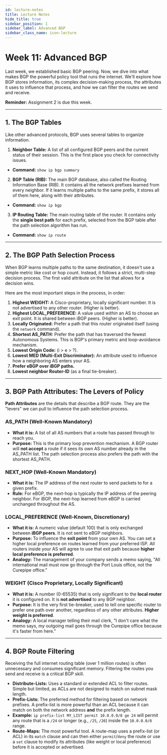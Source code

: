 ```yaml
---
id: lecture-notes 
title: Lecture Notes
hide_title: true
sidebar_position: 1
sidebar_label: Advanced BGP
sidebar_class_name: icon-lecture
---
```


<ModuleBanner />

# Week 11: Advanced BGP

Last week, we established basic BGP peering. Now, we dive into what makes BGP the powerful policy tool that runs the internet. We'll explore how BGP stores information, its complex decision-making process, the attributes it uses to influence that process, and how we can filter the routes we send and receive.

**Reminder:** Assignment 2 is due this week.

---

## 1. The BGP Tables

Like other advanced protocols, BGP uses several tables to organize information.

1. **Neighbor Table:** A list of all configured BGP peers and the current status of their session. This is the first place you check for connectivity issues.
- **Command:** `show ip bgp summary`

2. **BGP Table (RIB):** The main BGP database, also called the Routing Information Base (RIB). It contains all the network prefixes learned from every neighbor. If it learns multiple paths to the same prefix, it stores all of them here, along with their attributes.
- **Command:** `show ip bgp`

3. **IP Routing Table:** The main routing table of the router. It contains only the **single best path** for each prefix, selected from the BGP table after the path selection algorithm has run.
- **Command:** `show ip route`

---

## 2. The BGP Path Selection Process

When BGP learns multiple paths to the same destination, it doesn't use a simple metric like cost or hop count. Instead, it follows a strict, multi-step decision process. The first valid attribute on the list that allows for a decision wins.

Here are the most important steps in the process, in order:

1. **Highest WEIGHT:** A Cisco-proprietary, locally significant number. It is not advertised to any other router. (Higher is better).
2. **Highest LOCAL_PREFERENCE:** A value used *within* an AS to choose an exit point. It is shared between iBGP peers. (Higher is better).
3. **Locally Originated:** Prefer a path that this router originated itself (using the `network` command).
4. **Shortest AS_PATH:** Prefer the path that has traversed the fewest Autonomous Systems. This is BGP's primary metric and loop-avoidance mechanism.
5. **Lowest Origin Code:** (i > e > ?).
6. **Lowest MED (Multi-Exit Discriminator):** An attribute used to influence how a neighboring AS enters your AS.
7. **Prefer eBGP over iBGP paths.**
8. **Lowest neighbor Router-ID** (as a final tie-breaker).

---

## 3. BGP Path Attributes: The Levers of Policy

**Path Attributes** are the details that describe a BGP route. They are the "levers" we can pull to influence the path selection process.

### AS_PATH (Well-Known Mandatory)
- **What it is:** A list of all AS numbers that a route has passed through to reach you.
- **Purpose:** This is the primary loop prevention mechanism. A BGP router will **not accept** a route if it sees its own AS number already in the AS_PATH list. The path selection process also prefers the path with the shortest AS_PATH.

### NEXT_HOP (Well-Known Mandatory)
- **What it is:** The IP address of the next router to send packets to for a given prefix.
- **Rule:** For eBGP, the next-hop is typically the IP address of the peering neighbor. For iBGP, the next-hop learned from eBGP is carried unchanged throughout the AS.

### LOCAL_PREFERENCE (Well-Known, Discretionary)
- **What it is:** A numeric value (default 100) that is only exchanged between **iBGP peers**. It is not sent to eBGP neighbors.
- **Purpose:** To influence the **exit point** from your own AS. You can set a higher local preference on routes learned from your preferred ISP. All routers inside your AS will agree to use that exit path because **higher local preference is preferred**.
- **Analogy:** The management of your company sends a memo saying, "All international mail must now go through the Port Louis office, not the Curepipe office."

### WEIGHT (Cisco Proprietary, Locally Significant)
- **What it is:** A number (0-65535) that is only significant to the **local router** it is configured on. It is **not advertised** to any BGP neighbor.
- **Purpose:** It is the very first tie-breaker, used to tell one specific router to prefer one path over another, regardless of any other attributes. **Higher weight is preferred**.
- **Analogy:** A local manager telling their mail clerk, "I don't care what the memo says, *my* outgoing mail goes through the Curepipe office because it's faster from here."

---

## 4. BGP Route Filtering

Receiving the full internet routing table (over 1 million routes) is often unnecessary and consumes significant memory. Filtering the routes you send and receive is a critical BGP skill.

- **Distribute-Lists:** Uses a standard or extended ACL to filter routes. Simple but limited, as ACLs are not designed to match on subnet mask length.
- **Prefix-Lists:** The preferred method for filtering based on network prefixes. A prefix-list is more powerful than an ACL because it can match on both the network address **and** the prefix length.
- **Example:** `ip prefix-list MY_LIST permit 10.0.0.0/8 ge 24` will permit any route that is a `/24` or longer (e.g., `/25`, `/26`) inside the `10.0.0.0/8` range.
- **Route-Maps:** The most powerful tool. A route-map uses a prefix-list (or ACL) in its `match` clause and can then either `permit`/`deny` the route or use a `set` clause to modify its attributes (like weight or local preference) before it is accepted or advertised.
